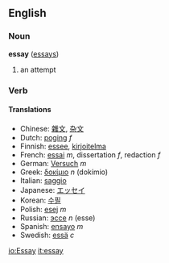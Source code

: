 ==English==

===Noun===
'''essay''' ([[essays]])
#an attempt

===Verb===
{{substub}}

====Translations====
*Chinese: [[雜文]], [[杂文]]
*Dutch: [[poging]] ''f''
*Finnish: [[essee]], [[kirjoitelma]]
*French: [[essai]] ''m'', dissertation ''f'', redaction ''f''
*German: [[Versuch]] ''m''
*Greek: [[δοκίμιο]] ''n'' (dokímio)
*Italian: [[saggio]]
*Japanese: [[エッセイ]]
*Korean: [[수필]]
*Polish: [[esej]] ''m''
*Russian: [[эссе]] ''n'' (esse)
*Spanish: [[ensayo]] ''m''
*Swedish: [[essä]] ''c''

[[io:Essay]]
[[it:essay]]